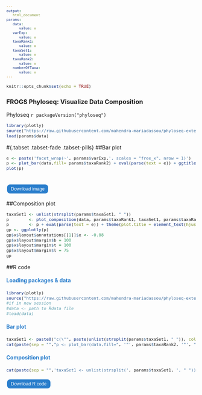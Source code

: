 ```yaml
---
output:
   html_document
params:
   data:
      value: x
   varExp:
      value: x
   taxaRank1:
      value: x
   taxaSet1:
      value: x
   taxaRank2:
      value: x
   numberOfTaxa:
      value: x
---
```

<meta http-equiv="Content-Type" content="text/html; charset=UTF-8">

<style type="text/css">
code.r{ /* Code block */
  font-size: 11px;
}
pre{ /* Code block */
  font-size: 11px
}
.button {
    background-color: #2a7ecc; /* Blue */
    border          : none;
    color           : white;
    padding         : 5px 10px;
    text-align      : center;
    text-decoration : none;
    display         : inline-block;
    font-size       : 12px;
    margin          : 4px 2px;
    cursor          : pointer;
    border-radius   : 8px;
}
h4 { 
    display      : block;
    font-size    : 1em;
    margin-top   : 1.33em;
    margin-bottom: 1.33em;
    margin-left  : 0;
    margin-right : 0;
    font-weight  : bold;
    color        : #2a7ecc;
}
</style>

<script src="https://s3-us-west-2.amazonaws.com/s.cdpn.io/14082/FileSaver.js"></script>

```r
knitr::opts_chunk$set(echo = TRUE)
```
<h3>FROGS Phyloseq: Visualize Data Composition</h3>

 Phyloseq `r packageVersion("phyloseq")`

```r
library(plotly)
source("https://raw.githubusercontent.com/mahendra-mariadassou/phyloseq-extended/master/load-extra-functions.R") 
load(params$data)
```

#{.tabset .tabset-fade .tabset-pills}
##Bar plot
```r
e <- paste('facet_wrap(~', params$varExp,', scales = "free_x", nrow = 1)')
p <- plot_bar(data,fill= params$taxaRank2) + eval(parse(text = e)) + ggtitle(paste("Bar plot colored by", params$taxaRank2))+         theme(plot.title = element_text(hjust = 0.5))
plot(p)
```
<br>
<button id="dwn-bar-plot" class="button">
Download image
</button>

##Composition plot
```r
taxaSet1 <- unlist(strsplit(params$taxaSet1, " "))
p        <- plot_composition(data, params$taxaRank1, taxaSet1, params$taxaRank2, params$numberOfTaxa, fill=params$taxaRank2) 
p        <- p + eval(parse(text = e)) + theme(plot.title = element_text(hjust = 0.5))
gp <- ggplotly(p)
gp$x$layout$annotations[[1]]$x <- -0.08
gp$x$layout$margin$b = 100
gp$x$layout$margin$t = 100
gp$x$layout$margin$l = 75
gp
```

##R code
<h4>Loading packages & data</h4>
```r
library(plotly)
source("https://raw.githubusercontent.com/mahendra-mariadassou/phyloseq-extended/master/load-extra-functions.R")
#if in new session 
#data <- path to Rdata file 
#load(data)
```

<h4>Bar plot</h4>
```r
taxaSet1 <- paste0("c(\"", paste(unlist(strsplit(params$taxaSet1, " ")), collapse = "\", \""), "\")")
cat(paste(sep = "","p <- plot_bar(data,fill=", '"', params$taxaRank2, '"', ") + facet_wrap(~", params$varExp, ', scales = "free_x", nrow = 1) + ggtitle("', paste("Bar plot colored by", params$taxaRank2, '")'), '+ theme(plot.title = element_text(hjust = 0.5))', '\nplot(p)'))
```

<h4>Composition plot</h4>
```r
cat(paste(sep = "",'taxaSet1 <- unlist(strsplit(', params$taxaSet1, ', " "))\n', "p <- plot_composition(data,", '"', params$taxaRank1, '" ,taxaSet1 , "', params$taxaRank2, '" ,', params$numberOfTaxa, ', fill="', params$taxaRank2, '"', ") + eval(", parse(text = e),")"),'+ theme(plot.title = element_text(hjust = 0.5))', '\nggplotly(p)')
```

<div id="code-r-file" style="display:none; charset=UTF-8">
library(plotly)
&#10;source(\"https://raw.githubusercontent.com/mahendra-mariadassou/phyloseq-extended/master/load-extra-functions.R \")
&#10;# if in new session 
&#10;# data <- path to Rdata file 
&#10;# load(data)
&#10;
&#10;varExp <- #Experiment variable
&#10;taxaRank1 <- #Taxonomic rank at which to filter your data
&#10;taxaRank2 <- #Taxonomic rank used for aggregation
&#10;taxaSet1 <- #Taxa (at previously specified taxonomic rank) to keep in the dataset
&#10;numberOfTaxa <- #Number of most abundant taxa to keep

&#10;# Bar plot
&#10;e <- paste(\'facet_wrap(~\', varExp, \', scales = \"free_x\", nrow = 1)\')
&#10;p <- plot_bar(data,fill= taxaRank2) + eval(parse(text = e)) + ggtitle(paste(\"Bar plot colored by\", taxaRank2))+ theme(plot.title = element_text(hjust = 0.5))
&#10;plot(p)
&#10;
&#10;# composition plot
&#10;taxaSet1 <- unlist(strsplit(taxaSet1, \"&#32;\"))
&#10;p <- plot_composition(data, taxaRank1, taxaSet1, taxaRank2, numberOfTaxa, fill=taxaRank2) 
&#10;p <- p + eval(parse(text = e)) + theme(plot.title = element_text(hjust = 0.5))
&#10;ggplotly(p)
</div>

<script>
  function download1(){
    var text = document.getElementById("code-r-file").textContent;
    var blob = new Blob([text],{type:"text/plain;charset=utf-8"});
    saveAs(blob,"composition_code.R");
   }
</script>
<input type="button" value="Download R code" class="button" onclick="download1();"/>

<script>
function download(filename, mysrc) {
var element = document.createElement('a');
    element.setAttribute('href', mysrc);
    element.setAttribute('download', filename);
    element.style.display = 'none';
    document.body.appendChild(element);
    element.click();
    document.body.removeChild(element);
}
document.getElementById("dwn-bar-plot").addEventListener("click", function(){
var div = document.getElementById('bar-plot');
var myimg = div.getElementsByTagName('img')[0];
var mysrc = myimg.src;
var filename = "bar_plot.png";
download(filename, mysrc);
}, false);
</script>

